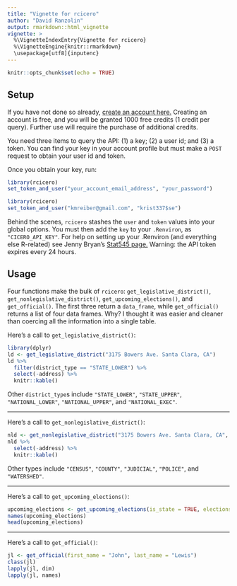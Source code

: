 ```yaml
---
title: "Vignette for rcicero"
author: "David Ranzolin"
output: rmarkdown::html_vignette
vignette: >
  %\VignetteIndexEntry{Vignette for rcicero}
  %\VignetteEngine{knitr::rmarkdown}
  \usepackage[utf8]{inputenc}
---
```


```r
knitr::opts_chunk$set(echo = TRUE)
```

## Setup

If you have not done so already, [create an account here.](https://www.cicerodata.com/free-trial/) Creating an account is free, and you will be granted 1000 free credits (1 credit per query). Further use will require the purchase of additional credits.

You need three items to query the API: (1) a key; (2) a user id; and (3) a token. You can find your key in your account profile but must make a `POST` request to obtain your user id and token. 

Once you obtain your key, run:

```r
library(rcicero)
set_token_and_user("your_account_email_address", "your_password")
```

```r
library(rcicero)
set_token_and_user("kmreiber@gmail.com", "krist337$se")
```

Behind the scenes, `rcicero` stashes the `user` and `token` values into your global options. You must then add the `key` to your `.Renviron`, as `"CICERO_API_KEY"`. For help on setting up your .Renviron (and everything else R-related) see Jenny Bryan's [Stat545 page.](http://stat545.com/bit003_api-key-env-var.html)  Warning: the API token expires every 24 hours.

## Usage

Four functions make the bulk of `rcicero`: `get_legislative_district()`, `get_nonlegislative_district()`, `get_upcoming_elections()`, and `get_official()`. The first three return a `data_frame`, while `get_official()` returns a list of four data frames. Why? I thought it was easier and cleaner than coercing all the information into a single table. 

Here's a call to `get_legislative_district()`:

```r
library(dplyr)
ld <- get_legislative_district("3175 Bowers Ave. Santa Clara, CA")
ld %>% 
  filter(district_type == "STATE_LOWER") %>% 
  select(-address) %>% 
  knitr::kable()
```

Other `district_type`s include `"STATE_LOWER"`, `"STATE_UPPER"`, `"NATIONAL_LOWER"`, `"NATIONAL_UPPER"`, and `"NATIONAL_EXEC"`.

***

Here's a call to `get_nonlegislative_district()`:

```r
nld <- get_nonlegislative_district("3175 Bowers Ave. Santa Clara, CA", type = "SCHOOL")
nld %>% 
  select(-address) %>% 
  knitr::kable()
```

Other types include `"CENSUS"`, `"COUNTY"`, `"JUDICIAL"`, `"POLICE"`, and `"WATERSHED"`.

***

Here's a call to `get_upcoming_elections()`:

```r
upcoming_elections <- get_upcoming_elections(is_state = TRUE, elections = 6)
names(upcoming_elections)
head(upcoming_elections)
```

***

Here's a call to `get_official()`:

```r
jl <- get_official(first_name = "John", last_name = "Lewis")
class(jl)
lapply(jl, dim)
lapply(jl, names)
```


